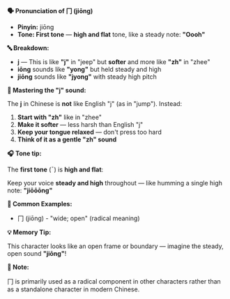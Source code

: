 **🗣️ Pronunciation of 冂 (jiōng)**

- **Pinyin:** jiōng
- **Tone: First tone** — **high and flat** tone, like a steady note: **"Oooh"**

**🔤 Breakdown:**

- **j** — This is like **"j"** in "jeep" but **softer** and more like **"zh"** in "zhee"
- **iōng** sounds like **"yong"** but held steady and high
- **jiōng** sounds like **"jyong"** with steady high pitch

**🎯 Mastering the "j" sound:**

The **j** in Chinese is **not** like English "j" (as in "jump"). Instead:

1. **Start with "zh"** like in "zhee"
2. **Make it softer** — less harsh than English "j"
3. **Keep your tongue relaxed** — don't press too hard
4. **Think of it as a gentle "zh" sound**

**🎧 Tone tip:**

The **first tone** (¯) is **high and flat**:

Keep your voice **steady and high** throughout — like humming a single high note: **"jiōōōng"**

**📝 Common Examples:**

- 冂 (jiōng) - "wide; open" (radical meaning)

**💡 Memory Tip:**

This character looks like an open frame or boundary — imagine the steady, open sound **"jiōng"**!

**📌 Note:**

冂 is primarily used as a radical component in other characters rather than as a standalone
character in modern Chinese.
